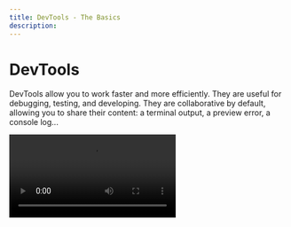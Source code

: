 ```yaml
---
title: DevTools - The Basics
description: 
---
```



# DevTools
 
DevTools allow you to work faster and more efficiently. They are useful for debugging, testing, and developing. They are collaborative by default, allowing you to share their content: a terminal output, a preview error, a console log...

 
<Video src="../../devtools-management.mp4" />

Add as many DevTools as you want. Each one lives in its own tab and each tab can be moved around, reordered or dropped into another tab to split the view.

When a tab is closed, the layout will re-arrange to fill up all the available space. Your layout is persisted in the browser, so you will see the same DevTools when you come back later to your VM.

<Callout emoji="→">
Closing a DevTool will not stop it—it will keep running in the background. If you want to stop the process, you must select the option `Close and stop` from the dropdown menu `...`. 
</Callout>

## Open a DevTool

There are three main ways to open a new DevTool:

1. Clicking on the `+` sign on the right side of any tabbed panel. This presents a list of available DevTools—and clicking on any DevTool will open it in the current tab.
2. Double-clicking anywhere between the tabs and the `+` button.
3. Pressing <kbd>Cmd/Ctrl</kbd> + <kbd>Shift</kbd> + <kbd>S</kbd>.


## DevTools configuration

You can control the name and position of your DevTools, as well as define which DevTools run when you open the Web Editor. Check the [Tasks](./task) documentation for more information on how to configure the DevTools.

<Callout emoji="⭑">
Setting up the DevTools makes it easier for non-developers to access and run your project.
</Callout>

## Available DevTools

- **[Preview](./preview)**
- **[Task](./task)**
- **[Terminal](./terminal)**
- **VM resource usage**
- **Debug ([Chrome DevTools](https://developer.chrome.com/docs/devtools/))**

We are working on supporting other DevTools in the future, which may include:

- Test runner UI
- Viewing / editing [Design Tokens](https://css-tricks.com/what-are-design-tokens/) in a project
- Viewing components in isolation and changing their props from a UI
- [Postman](https://www.postman.com/) integration
- Bundle size analyzer

If you would like to collaborate on building a DevTool, please select 'something else' on our [support form](https://codesandbox.io/support) and get in touch!